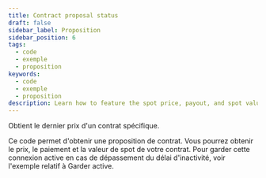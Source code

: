 ```yaml
---
title: Contract proposal status
draft: false
sidebar_label: Proposition
sidebar_position: 6
tags:
  - code
  - exemple
  - proposition
keywords:
  - code
  - exemple
  - proposition
description: Learn how to feature the spot price, payout, and spot value for trading contracts with this API example.
---
```



Obtient le dernier prix d'un contrat spécifique.

<SandboxIframe sandbox={sandboxes.proposal} />

Ce code permet d'obtenir une proposition de contrat. Vous pourrez obtenir le prix, le paiement et la valeur de spot de votre contrat. Pour garder cette connexion active en cas de dépassement du délai d'inactivité, voir l'exemple relatif à Garder active.

